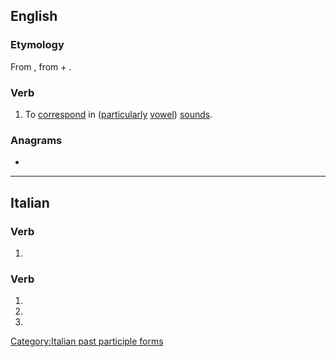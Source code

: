==English==

===Etymology===
From {{der|en|la|assonō}}, from {{m|la|ad||to, towards}} + {{m|la|sonō||I sound, resound}}.

===Verb===
{{en-verb|assonat}}

# To [[correspond]] in ([[particularly]] [[vowel]]) [[sound]]s.
#: {{ux|en|Part of the magic of her poetry was her ability to have her words '''assonate''' in the most propitious places.}}

===Anagrams===
* {{anagrams|en|a=aaenosst|asatones}}

----

==Italian==

===Verb===
{{head|it|present participle}}

# {{present participle of|assonare|lang=it|nocat=1}}

===Verb===
{{head|it|verb form}}

# {{inflection of|it|assonare||2|p|pres|indc}}
# {{inflection of|it|assonare||2|p|impr}}
# {{feminine plural of|assonato|lang=it}}

[[Category:Italian past participle forms]]